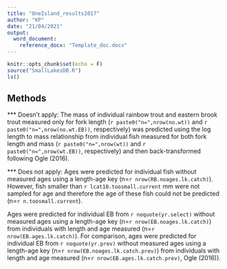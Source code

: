 ```yaml
---
title: "OneIsland_results2017"
author: "KP"
date: "21/04/2021"
output:
  word_document:
    reference_docx: "Template_doc.docx"
---
```


```r
knitr::opts_chunk$set(echo = F)
source("SmallLakesDB.R")
ls()
```

## Methods

*** Doesn't apply: The mass of individual rainbow trout and eastern brook trout measured only for fork length (`r paste0("n=",nrow(no.wt))` and `r paste0("n=",nrow(no.wt.EB))`, respectively) was predicted using the log length to mass relationship from individual fish measured for both fork length and mass (`r paste0("n=",nrow(wt))` and `r paste0("n=",nrow(wt.EB))`, respectively) and then back-transformed following Ogle (2016). 


*** Does not apply: Ages were predicted for individual fish without measured ages using a length-age key (n=`r nrow(RB.noages.lk.catch)`). However, fish smaller than `r lcat10.toosmall.current` mm were not sampled for age and therefore the age of these fish could not be predicted (n=`r n.toosmall.current`). 


Ages were predicted for individual EB from `r noquote(yr.select)` without measured ages using a length-age key (n=`r nrow(EB.noages.lk.catch)`) from individuals with length and age measured (n=`r nrow(EB.ages.lk.catch)`). For comparison, ages were predicted for individual EB from `r noquote(yr.prev)` without measured ages using a length-age key (n=`r nrow(EB.noages.lk.catch.prev)`) from individuals with length and age measured (n=`r nrow(EB.ages.lk.catch.prev)`, Ogle (2016)).




